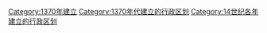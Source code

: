 {{Cat topic in year| topic=建立的行政区划|year=1370}}
[[Category:1370年建立|Category:1370年建立]]
[[Category:1370年代建立的行政区划|Category:1370年代建立的行政区划]]
[[Category:14世纪各年建立的行政区划|Category:14世纪各年建立的行政区划]]